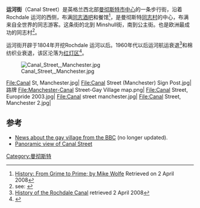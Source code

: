 {{Infobox street
| name                    = 运河街
| image                   = Canal Street - geograph.org.uk - 1353781.jpg
| image_size              = 260px
| postal_code             = [[M_postcode_area|M1]]
| location                = 英格兰[[曼彻斯特市中心|曼彻斯特市中心]]
| coordinates             = {{coord|53|28|40|N|2|14|08.25|W|type:landmark|display=inline,title}}
| construction_start_date = 1804
}}
'''运河街'''（Canal Street）是英格兰西北部[[曼彻斯特市中心|曼彻斯特市中心]]的一条步行街，沿着Rochdale 运河的西侧，布满[[同志酒吧|同志酒吧]]和餐馆<ref>[http://www.canal-st.co.uk/history.php History: From Grime to Prime; by Mike Wolfe] {{webarchive|url=https://web.archive.org/web/20081006071214/http://www.canal-st.co.uk/history.php |date=2008-10-06 }} Retrieved on 2 April 2008</ref>，是曼彻斯特[[同志村|同志村]]的中心，布满来自全世界的同志游客。这条街的北到 Minshull街，南到公主街。也是欧洲最成功的同志村<ref name="Campbell">see: {{Cite news| last =Campbell| first = Beatrix  | author-link = Beatrix Campbell | title = Village people| newspaper = The Guardian| date = 7 August 2004| url =https://www.theguardian.com/world/2004/aug/07/gayrights.communities| postscript =| location=London}}</ref>。

运河街开辟于1804年开挖Rochdale 运河以后。1960年代以后运河航运衰退<ref>[http://www.penninewaterways.co.uk/rochdale/rc2.htm History of the Rochdale Canal] retrieved 2 April 2008</ref>和棉纺织业衰退，该区沦落为[[红灯区|红灯区]]<ref name="Independent">{{Cite news|author= Jenny Turner|title=The gay village, Canal Street, Manchester  |url=http://www.independent.co.uk/life-style/the-gay-village-canal-street-manchester-1336138.html|work= [[The_Independent|The Independent]]|date= 1996-06-09|accessdate= 2010-12-24 | location=London}}</ref>。

[[File:Canal_Street,_Manchester.jpg|thumb]]
<gallery>
File:Canal St, Manchester.jpg|
File:Canal Street (Manchester) Sign Post.jpg|路牌
File:Manchester-Canal Street-Gay Village map.png|
File:Canal Street, Europride 2003.jpg|
File:Canal street manchester.jpg|
File:Canal Street, Manchester 2.jpg|
</gallery>

== 参考 ==
{{Reflist}}
*[http://www.bbc.co.uk/manchester/communities/the_village/index.shtml News about the gay village from the BBC] (no longer updated).
*[http://www.bbc.co.uk/manchester/content/panoramas/canal_street_places_360.shtml Panoramic view of Canal Street]
[[Category:曼彻斯特|Category:曼彻斯特]]